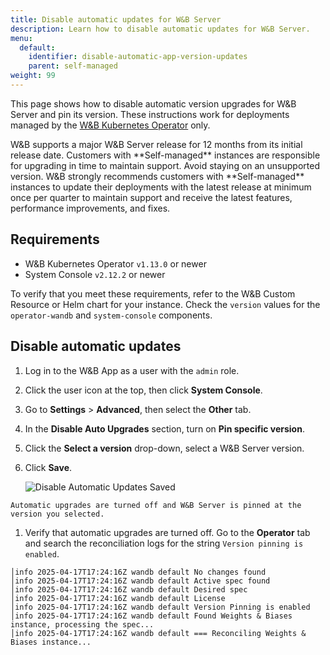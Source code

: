 ```yaml
---
title: Disable automatic updates for W&B Server
description: Learn how to disable automatic updates for W&B Server.
menu:
  default:
    identifier: disable-automatic-app-version-updates
    parent: self-managed
weight: 99
---
```


This page shows how to disable automatic version upgrades for W&B Server and pin its version. These instructions work for deployments managed by the [W&B Kubernetes Operator](/guides/hosting/hosting-options/self-managed/kubernetes-operator/) only.

<Note>
W&B supports a major W&B Server release for 12 months from its initial release date. Customers with **Self-managed** instances are responsible for upgrading in time to maintain support. Avoid staying on an unsupported version. W&B strongly recommends customers with **Self-managed** instances to update their deployments with the latest release at minimum once per quarter to maintain support and receive the latest features, performance improvements, and fixes.
</Note>

## Requirements

- W&B Kubernetes Operator `v1.13.0` or newer
- System Console `v2.12.2` or newer

To verify that you meet these requirements, refer to the W&B Custom Resource or Helm chart for your instance. Check the `version` values for the `operator-wandb` and `system-console` components.

## Disable automatic updates
1. Log in to the W&B App as a user with the `admin` role.
2. Click the user icon at the top, then click **System Console**.
3. Go to **Settings** > **Advanced**, then select the **Other** tab.
4. In the **Disable Auto Upgrades** section, turn on **Pin specific version**.
5. Click the **Select a version** drop-down, select a W&B Server version.
6. Click **Save**.

    <Frame>
    <img src="/images/hosting/disable_automatic_updates_saved_and_enabled.png" alt="Disable Automatic Updates Saved"  />
</Frame>

    Automatic upgrades are turned off and W&B Server is pinned at the version you selected.
1. Verify that automatic upgrades are turned off. Go to the **Operator** tab and search the reconciliation logs for the string `Version pinning is enabled`.

```
│info 2025-04-17T17:24:16Z wandb default No changes found
│info 2025-04-17T17:24:16Z wandb default Active spec found
│info 2025-04-17T17:24:16Z wandb default Desired spec
│info 2025-04-17T17:24:16Z wandb default License
│info 2025-04-17T17:24:16Z wandb default Version Pinning is enabled
│info 2025-04-17T17:24:16Z wandb default Found Weights & Biases instance, processing the spec...
│info 2025-04-17T17:24:16Z wandb default === Reconciling Weights & Biases instance...
```